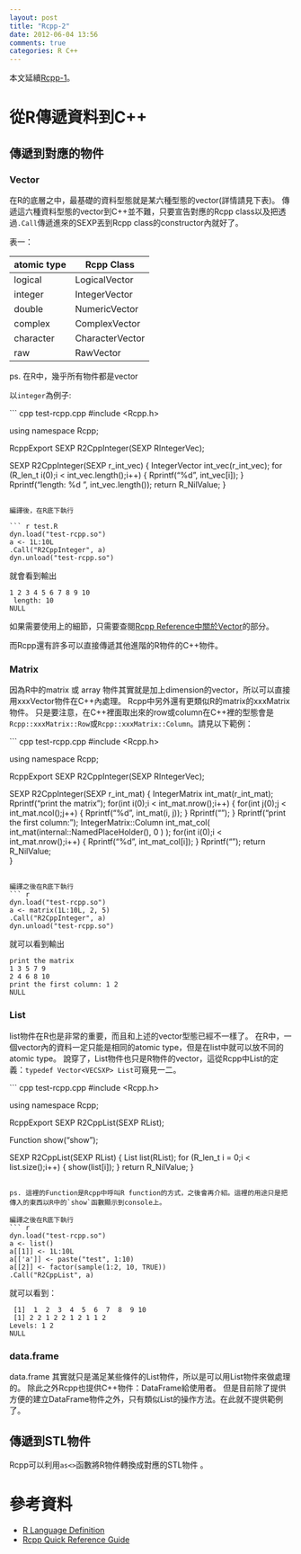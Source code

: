 ```yaml
---
layout: post
title: "Rcpp-2"
date: 2012-06-04 13:56
comments: true
categories: R C++
---
```


本文延續[Rcpp-1](/blog/2012/02/28/rcpp/)。

# 從R傳遞資料到C++ #

## 傳遞到對應的物件 ##

### Vector ###

在R的底層之中，最基礎的資料型態就是某六種型態的vector(詳情請見下表)。
傳遞這六種資料型態的vector到C++並不難，只要宣告對應的Rcpp class以及把透過`.Call`傳遞進來的SEXP丟到Rcpp class的constructor內就好了。

表一：  

atomic type|Rcpp Class
-----------|------------
logical|LogicalVector
integer|IntegerVector
double|NumericVector
complex|ComplexVector
character|CharacterVector
raw|RawVector


ps. 在R中，幾乎所有物件都是vector  

以`integer`為例子:  

``` cpp test-rcpp.cpp
#include <Rcpp.h>

using namespace Rcpp;

RcppExport SEXP R2CppInteger(SEXP RIntegerVec);

SEXP R2CppInteger(SEXP r_int_vec) {
	IntegerVector int_vec(r_int_vec);
	for (R_len_t i(0);i < int_vec.length();i++) {
		Rprintf("%d ", int_vec[i]);
	}
	Rprintf("\n length: %d \n", int_vec.length());
	return R_NilValue;
}

```

編譯後，在R底下執行

``` r test.R
dyn.load("test-rcpp.so")
a <- 1L:10L
.Call("R2CppInteger", a)
dyn.unload("test-rcpp.so")
```

就會看到輸出

    1 2 3 4 5 6 7 8 9 10 
     length: 10 
    NULL

如果需要使用上的細節，只需要查閱[Rcpp Reference中關於Vector](http://dirk.eddelbuettel.com/code/rcpp/html/classVector.html)的部分。

而Rcpp還有許多可以直接傳遞其他進階的R物件的C++物件。

### Matrix ###

因為R中的matrix 或 array 物件其實就是加上dimension的vector，所以可以直接用xxxVector物件在C++內處理。
Rcpp中另外還有更類似R的matrix的xxxMatrix物件。
只是要注意，在C++裡面取出來的row或column在C++裡的型態會是`Rcpp::xxxMatrix::Row`或`Rcpp::xxxMatrix::Column`。請見以下範例：

``` cpp test-rcpp.cpp
#include <Rcpp.h>

using namespace Rcpp;

RcppExport SEXP R2CppInteger(SEXP RIntegerVec);

SEXP R2CppInteger(SEXP r_int_mat) {
	IntegerMatrix int_mat(r_int_mat);
	Rprintf("print the matrix\n");
	for(int i(0);i < int_mat.nrow();i++) {
		for(int j(0);j < int_mat.ncol();j++) {
			Rprintf("%d ", int_mat(i, j));
		}
		Rprintf("\n");
	}
	Rprintf("print the first column: ");
	IntegerMatrix::Column int_mat_col( int_mat(internal::NamedPlaceHolder(), 0 ) );
	for(int i(0);i < int_mat.nrow();i++) {
		Rprintf("%d ", int_mat_col[i]);
	}
	Rprintf("\n");
	return R_NilValue;	
}
```

編譯之後在R底下執行
``` r
dyn.load("test-rcpp.so")
a <- matrix(1L:10L, 2, 5)
.Call("R2CppInteger", a)
dyn.unload("test-rcpp.so")
```

就可以看到輸出

    print the matrix
    1 3 5 7 9 
    2 4 6 8 10 
    print the first column: 1 2 
    NULL

### List ###

list物件在R也是非常的重要，而且和上述的vector型態已經不一樣了。
在R中，一個vector內的資料一定只能是相同的atomic type，但是在list中就可以放不同的atomic type。
說穿了，List物件也只是R物件的vector，這從Rcpp中List的定義：`typedef Vector<VECSXP> List`可窺見一二。

``` cpp test-rcpp.cpp
#include <Rcpp.h>

using namespace Rcpp;

RcppExport SEXP R2CppList(SEXP RList);

Function show("show");

SEXP R2CppList(SEXP RList) {
	List list(RList);
	for (R_len_t i = 0;i < list.size();i++) {
		show(list[i]);
	} 
	return R_NilValue;
}
```

ps. 這裡的Function是Rcpp中呼叫R function的方式，之後會再介紹。這裡的用途只是把傳入的東西以R中的`show`函數顯示到console上。

編譯之後在R底下執行
``` r
dyn.load("test-rcpp.so")
a <- list()
a[[1]] <- 1L:10L
a[['a']] <- paste("test", 1:10)
a[[2]] <- factor(sample(1:2, 10, TRUE))
.Call("R2CppList", a)
```

就可以看到：

	 [1]  1  2  3  4  5  6  7  8  9 10
	 [1] 2 2 1 2 2 1 2 1 1 2
	Levels: 1 2
	NULL


### data.frame ###

data.frame 其實就只是滿足某些條件的List物件，所以是可以用List物件來做處理的。
除此之外Rcpp也提供C++物件：DataFrame給使用者。
但是目前除了提供方便的建立DataFrame物件之外，只有類似List的操作方法。在此就不提供範例了。

## 傳遞到STL物件 ##

Rcpp可以利用`as<>`函數將R物件轉換成對應的STL物件
。

# 參考資料 #

- [R Language Definition](http://cran.r-project.org/doc/manuals/R-lang.html#Vector-objects)
- [Rcpp Quick Reference Guide](http://cran.r-project.org/web/packages/Rcpp/vignettes/Rcpp-quickref.pdf)
